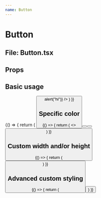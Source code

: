 ```yaml
---
name: Button
---
```



# Button

## File: Button.tsx

## Props

<Props of={Button} />

## Basic usage

<Playground>
  {() => {
    return (
      <Button text="Hello world" onClick={() => alert("hi")} />
    )
  }}
</Playground>

## Specific color

<Playground>
  {() => {
    return (
        <>
          <Button text="Hello world" color="Red" />
          <Button text="Hello world" color="Green" />
          <Button text="Hello world" color="DarkBlue" />
        </>
    )
  }}
</Playground>

## Custom width and/or height

<Playground>
  {() => {
    return (
      <Button text="Hello world" width={200} height={35} />
    )
  }}
</Playground>

## Advanced custom styling

<Playground>
  {() => {
    return (
      <Button text="Hello world" width={200} height={35} styling="margin: 50px; transform: rotate(45deg);" />
    )
  }}
</Playground>
